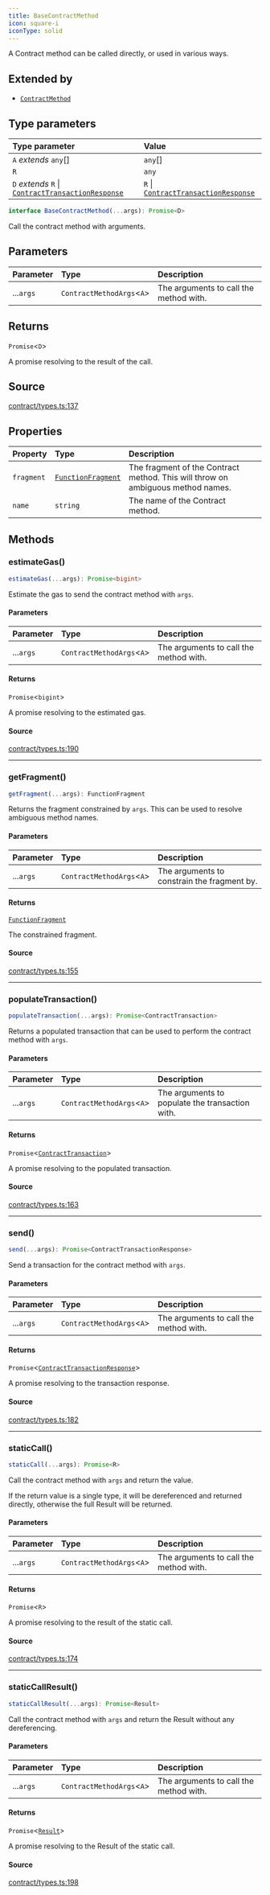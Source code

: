 ```yaml
---
title: BaseContractMethod
icon: square-i
iconType: solid
---
```


A Contract method can be called directly, or used in various ways.

## Extended by

- [`ContractMethod`](/sdk/content/interfaces/ContractMethod)

## Type parameters

| Type parameter | Value |
| :------ | :------ |
| `A` *extends* `any`[] | `any`[] |
| `R` | `any` |
| `D` *extends* `R` \| [`ContractTransactionResponse`](/sdk/content/classes/ContractTransactionResponse) | `R` \| [`ContractTransactionResponse`](/sdk/content/classes/ContractTransactionResponse) |

```ts
interface BaseContractMethod(...args): Promise<D>
```

Call the contract method with arguments.

## Parameters

| Parameter | Type | Description |
| :------ | :------ | :------ |
| ...`args` | `ContractMethodArgs`\<`A`\> | The arguments to call the method with. |

## Returns

`Promise`\<`D`\>

A promise resolving to the result of the call.

## Source

[contract/types.ts:137](https://github.com/dominant-strategies/quais.js/blob/191734f84dfad16356d604ee17f04ede3d7ccb03/src/contract/types.ts#L137)

## Properties

| Property | Type | Description |
| :------ | :------ | :------ |
| `fragment` | [`FunctionFragment`](/sdk/content/classes/FunctionFragment) | The fragment of the Contract method. This will throw on ambiguous method names. |
| `name` | `string` | The name of the Contract method. |

## Methods

### estimateGas()

```ts
estimateGas(...args): Promise<bigint>
```

Estimate the gas to send the contract method with `args`.

#### Parameters

| Parameter | Type | Description |
| :------ | :------ | :------ |
| ...`args` | `ContractMethodArgs`\<`A`\> | The arguments to call the method with. |

#### Returns

`Promise`\<`bigint`\>

A promise resolving to the estimated gas.

#### Source

[contract/types.ts:190](https://github.com/dominant-strategies/quais.js/blob/191734f84dfad16356d604ee17f04ede3d7ccb03/src/contract/types.ts#L190)

***

### getFragment()

```ts
getFragment(...args): FunctionFragment
```

Returns the fragment constrained by `args`. This can be used to resolve ambiguous method names.

#### Parameters

| Parameter | Type | Description |
| :------ | :------ | :------ |
| ...`args` | `ContractMethodArgs`\<`A`\> | The arguments to constrain the fragment by. |

#### Returns

[`FunctionFragment`](/sdk/content/classes/FunctionFragment)

The constrained fragment.

#### Source

[contract/types.ts:155](https://github.com/dominant-strategies/quais.js/blob/191734f84dfad16356d604ee17f04ede3d7ccb03/src/contract/types.ts#L155)

***

### populateTransaction()

```ts
populateTransaction(...args): Promise<ContractTransaction>
```

Returns a populated transaction that can be used to perform the contract method with `args`.

#### Parameters

| Parameter | Type | Description |
| :------ | :------ | :------ |
| ...`args` | `ContractMethodArgs`\<`A`\> | The arguments to populate the transaction with. |

#### Returns

`Promise`\<[`ContractTransaction`](/sdk/content/interfaces/ContractTransaction)\>

A promise resolving to the populated transaction.

#### Source

[contract/types.ts:163](https://github.com/dominant-strategies/quais.js/blob/191734f84dfad16356d604ee17f04ede3d7ccb03/src/contract/types.ts#L163)

***

### send()

```ts
send(...args): Promise<ContractTransactionResponse>
```

Send a transaction for the contract method with `args`.

#### Parameters

| Parameter | Type | Description |
| :------ | :------ | :------ |
| ...`args` | `ContractMethodArgs`\<`A`\> | The arguments to call the method with. |

#### Returns

`Promise`\<[`ContractTransactionResponse`](/sdk/content/classes/ContractTransactionResponse)\>

A promise resolving to the transaction response.

#### Source

[contract/types.ts:182](https://github.com/dominant-strategies/quais.js/blob/191734f84dfad16356d604ee17f04ede3d7ccb03/src/contract/types.ts#L182)

***

### staticCall()

```ts
staticCall(...args): Promise<R>
```

Call the contract method with `args` and return the value.

If the return value is a single type, it will be dereferenced and returned directly, otherwise the full Result
will be returned.

#### Parameters

| Parameter | Type | Description |
| :------ | :------ | :------ |
| ...`args` | `ContractMethodArgs`\<`A`\> | The arguments to call the method with. |

#### Returns

`Promise`\<`R`\>

A promise resolving to the result of the static call.

#### Source

[contract/types.ts:174](https://github.com/dominant-strategies/quais.js/blob/191734f84dfad16356d604ee17f04ede3d7ccb03/src/contract/types.ts#L174)

***

### staticCallResult()

```ts
staticCallResult(...args): Promise<Result>
```

Call the contract method with `args` and return the Result without any dereferencing.

#### Parameters

| Parameter | Type | Description |
| :------ | :------ | :------ |
| ...`args` | `ContractMethodArgs`\<`A`\> | The arguments to call the method with. |

#### Returns

`Promise`\<[`Result`](/sdk/content/classes/Result)\>

A promise resolving to the Result of the static call.

#### Source

[contract/types.ts:198](https://github.com/dominant-strategies/quais.js/blob/191734f84dfad16356d604ee17f04ede3d7ccb03/src/contract/types.ts#L198)
